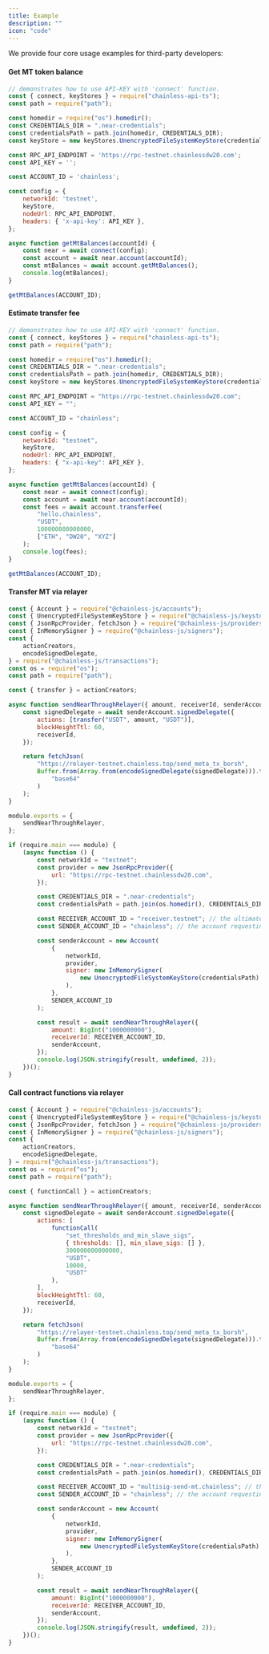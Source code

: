```yaml
---
title: Example
description: ""
icon: "code"
---
```


We provide four core usage examples for third-party developers:

#### Get MT token balance

```javascript
// demonstrates how to use API-KEY with 'connect' function. 
const { connect, keyStores } = require("chainless-api-ts");
const path = require("path");

const homedir = require("os").homedir();
const CREDENTIALS_DIR = ".near-credentials";
const credentialsPath = path.join(homedir, CREDENTIALS_DIR);
const keyStore = new keyStores.UnencryptedFileSystemKeyStore(credentialsPath);

const RPC_API_ENDPOINT = 'https://rpc-testnet.chainlessdw20.com';
const API_KEY = '';

const ACCOUNT_ID = 'chainless';

const config = {
    networkId: 'testnet',
    keyStore,
    nodeUrl: RPC_API_ENDPOINT,
    headers: { 'x-api-key': API_KEY },
};

async function getMtBalances(accountId) {
    const near = await connect(config);
    const account = await near.account(accountId);
    const mtBalances = await account.getMtBalances();
    console.log(mtBalances);
}

getMtBalances(ACCOUNT_ID);
```

#### Estimate transfer fee

```javascript
// demonstrates how to use API-KEY with 'connect' function.
const { connect, keyStores } = require("chainless-api-ts");
const path = require("path");

const homedir = require("os").homedir();
const CREDENTIALS_DIR = ".near-credentials";
const credentialsPath = path.join(homedir, CREDENTIALS_DIR);
const keyStore = new keyStores.UnencryptedFileSystemKeyStore(credentialsPath);

const RPC_API_ENDPOINT = "https://rpc-testnet.chainlessdw20.com";
const API_KEY = "";

const ACCOUNT_ID = "chainless";

const config = {
    networkId: "testnet",
    keyStore,
    nodeUrl: RPC_API_ENDPOINT,
    headers: { "x-api-key": API_KEY },
};

async function getMtBalances(accountId) {
    const near = await connect(config);
    const account = await near.account(accountId);
    const fees = await account.transferFee(
        "hello.chainless",
        "USDT",
        100000000000000,
        ["ETH", "DW20", "XYZ"]
    );
    console.log(fees);
}

getMtBalances(ACCOUNT_ID);
```

#### Transfer MT via relayer

```javascript
const { Account } = require("@chainless-js/accounts");
const { UnencryptedFileSystemKeyStore } = require("@chainless-js/keystores-node");
const { JsonRpcProvider, fetchJson } = require("@chainless-js/providers");
const { InMemorySigner } = require("@chainless-js/signers");
const {
    actionCreators,
    encodeSignedDelegate,
} = require("@chainless-js/transactions");
const os = require("os");
const path = require("path");

const { transfer } = actionCreators;

async function sendNearThroughRelayer({ amount, receiverId, senderAccount }) {
    const signedDelegate = await senderAccount.signedDelegate({
        actions: [transfer("USDT", amount, "USDT")],
        blockHeightTtl: 60,
        receiverId,
    });

    return fetchJson(
        "https://relayer-testnet.chainless.top/send_meta_tx_borsh",
        Buffer.from(Array.from(encodeSignedDelegate(signedDelegate))).toString(
            "base64"
        )
    );
}

module.exports = {
    sendNearThroughRelayer,
};

if (require.main === module) {
    (async function () {
        const networkId = "testnet";
        const provider = new JsonRpcProvider({
            url: "https://rpc-testnet.chainlessdw20.com",
        });

        const CREDENTIALS_DIR = ".near-credentials";
        const credentialsPath = path.join(os.homedir(), CREDENTIALS_DIR);

        const RECEIVER_ACCOUNT_ID = "receiver.testnet"; // the ultimate recipient of the meta transaction execution
        const SENDER_ACCOUNT_ID = "chainless"; // the account requesting the transaction be executed

        const senderAccount = new Account(
            {
                networkId,
                provider,
                signer: new InMemorySigner(
                    new UnencryptedFileSystemKeyStore(credentialsPath)
                ),
            },
            SENDER_ACCOUNT_ID
        );

        const result = await sendNearThroughRelayer({
            amount: BigInt("1000000000"),
            receiverId: RECEIVER_ACCOUNT_ID,
            senderAccount,
        });
        console.log(JSON.stringify(result, undefined, 2));
    })();
}
```

#### Call contract functions via relayer

```javascript
const { Account } = require("@chainless-js/accounts");
const { UnencryptedFileSystemKeyStore } = require("@chainless-js/keystores-node");
const { JsonRpcProvider, fetchJson } = require("@chainless-js/providers");
const { InMemorySigner } = require("@chainless-js/signers");
const {
    actionCreators,
    encodeSignedDelegate,
} = require("@chainless-js/transactions");
const os = require("os");
const path = require("path");

const { functionCall } = actionCreators;

async function sendNearThroughRelayer({ amount, receiverId, senderAccount }) {
    const signedDelegate = await senderAccount.signedDelegate({
        actions: [
            functionCall(
                "set_thresholds_and_min_slave_sigs",
                { thresholds: [], min_slave_sigs: [] },
                300000000000000,
                "USDT",
                10000,
                "USDT"
            ),
        ],
        blockHeightTtl: 60,
        receiverId,
    });

    return fetchJson(
        "https://relayer-testnet.chainless.top/send_meta_tx_borsh",
        Buffer.from(Array.from(encodeSignedDelegate(signedDelegate))).toString(
            "base64"
        )
    );
}

module.exports = {
    sendNearThroughRelayer,
};

if (require.main === module) {
    (async function () {
        const networkId = "testnet";
        const provider = new JsonRpcProvider({
            url: "https://rpc-testnet.chainlessdw20.com",
        });

        const CREDENTIALS_DIR = ".near-credentials";
        const credentialsPath = path.join(os.homedir(), CREDENTIALS_DIR);

        const RECEIVER_ACCOUNT_ID = "multisig-send-mt.chainless"; // the ultimate recipient of the meta transaction execution
        const SENDER_ACCOUNT_ID = "chainless"; // the account requesting the transaction be executed

        const senderAccount = new Account(
            {
                networkId,
                provider,
                signer: new InMemorySigner(
                    new UnencryptedFileSystemKeyStore(credentialsPath)
                ),
            },
            SENDER_ACCOUNT_ID
        );

        const result = await sendNearThroughRelayer({
            amount: BigInt("1000000000"),
            receiverId: RECEIVER_ACCOUNT_ID,
            senderAccount,
        });
        console.log(JSON.stringify(result, undefined, 2));
    })();
}
```

